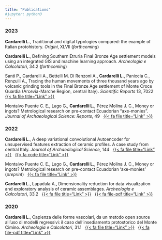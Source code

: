 ---
title: "Publications"
#jupyter: python3
---


### 2023

**Cardarelli L.**, Traditional and digital typologies compared: the example of Italian protohistory. *Origini*, XLVII (*forthcoming*)

**Cardarelli L.**, Defining Southern Etruria Final Bronze Age settlement models using an integrated GIS and machine learning approach. *Archeologia e Calcolatori*, 34.2 (*forthcoming*)

Santi P., Cardarelli A., Bettelli M. Di Renzoni A., **Cardarelli L.**, Paniccia C., Renzulli A., Tracing the human movements of three thousand years ago by volcanic grinding tools in the Final Bronze Age settlement of Monte Croce Guardia (Arcevia-Marche Region, central Italy). *Scientific Reports* 13, 7022   [{{< fa file title="Link" >}}](https://www.nature.com/articles/s41598-023-34033-x)

Montalvo Puente C. E., Lago G., **Cardarelli L.**, Pérez Molina J. C., Money or ingots? Metrological research on pre-contact Ecuadorian "axe-monies". *Journal of Archaeological Science: Reports*, 49   [{{< fa file title="Link" >}}](https://doi.org/10.1016/j.jasrep.2023.103976)

### 2022

**Cardarelli L.**, A deep variational convolutional Autoencoder for unsupervised features extraction of ceramic profiles. A case study from central Italy. *Journal of Archaeological Science*, 144   [{{< fa file title="Link" >}}](https://doi.org/10.1016/j.jas.2022.105640)   [{{< fa code title="Link" >}}](https://github.com/lrncrd/VAEpots)

Montalvo Puente C. E., Lago G., **Cardarelli L.**, Pérez Molina J. C., Money or ingots? Metrological research on pre-contact Ecuadorian 'axe-monies' (*preprint*)   [{{< fa file title="Link" >}}](https://doi.org/10.21203/rs.3.rs-1962271/v1)

**Cardarelli L.**, Lapadula A., Dimensionality reduction for data visualization and exploratory analysis of ceramic assemblages. *Archeologia e Calcolatori*, 33.2   [{{< fa file title="Link" >}}](https://doi.org/10.19282/ac.33.2.2022.03)   [{{< fa file-pdf title="Link" >}}](http://www.archcalc.cnr.it/indice/PDF33.2/03_Cardarelli_Lapadula.pdf)

### 2020

**Cardarelli L.**, Capienza delle forme vascolari, da un metodo open source all'uso di modelli regressivi: il caso dell'insediamento protostorico del Monte Cimino. *Archeologia e Calcolatori*, 31.1   [{{< fa file title="Link" >}}](https://doi.org/10.19282/ac.31.1.2020.02)   [{{< fa file-pdf title="Link" >}}](http://www.archcalc.cnr.it/indice/PDF31.1/02_Cardarelli.pdf)
